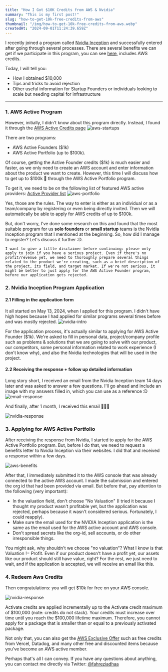 ```yaml
---
title: "How I Got $10K Credits from AWS & Nvidia"
summary: "This is my first post!"
slug: "how-to-get-10k-free-credits-from-aws"
thumbnail: "/img/how-to-get-10k-free-credits-from-aws.webp"
createdAt: "2024-09-01T11:24:39.659Z"
---
```


I recently joined a program called [Nvidia Inception](https://www.nvidia.com/en-us/startups) and successfully entered after going through several processes. There are several benefits we can get if we participate in this program, you can see [here](https://www.nvidia.com/en-us/startups/?deeplink=expertise-faq--2#expertise-faq-item-22b9adb3d1), includes AWS credits.

Today, I will tell you:

- How I obtained $10,000
- Tips and tricks to avoid rejection
- Other useful information for Startup Founders or individuals looking to scale but needing capital for infrastructure
---
### 1. AWS Active Program

However, initially, I didn't know about this program directly. Instead, I found it through the [AWS Active Credits page](https://aws.amazon.com/startups/credits) 
![aws-startups](/img/aws-active.webp "")

There are two programs: 
- AWS Active Founders ($1k)
- AWS Active Portfolio (up to $100k). 

Of course, getting the Active Founder credits ($1k) is much easier and faster, as we only need to create an AWS account and enter information about the product we want to create.
However, this time I will discuss how to get up to $100k 👑 through the AWS Active Portfolio program. 

To get it, we need to be on the following list of featured AWS active providers: [Active Provider list](https://aws.amazon.com/activate/portfolio-detail/)
![aws-portfolio](/img/aws-active-featured.webp "")

Yes, those are the rules. The way to enter is either as an individual or as a team/company by registering or even being directly invited. Then we will automatically be able to apply for AWS credits of up to $100k.

But, don't worry, I've done some research on this and found that the most suitable program for us **solo founders** or **small startup** teams is the Nvidia Inception program that I mentioned at the beginning. So, how did I manage to register? Let's discuss it further :D.

`I want to give a little disclaimer before continuing: please only apply to join if you have a serious project. Even if there's no profit/revenue yet, we need to thoroughly prepare several things related to the product we're creating, such as a brief description of the project, its field, and target market. If we're not serious, it might be better to just apply for the AWS Active Founder program, before our application gets rejected.`

### 2. Nvidia Inception Program Application

#### 2.1 Filling in the application form

It all started on May 13, 2024, when I applied for this program. I didn't have high hopes because I had applied for similar programs several times before and was mostly rejected.
![nvidia-intro](/img/13th-may-email.png "")

For the application process, it's actually similar to applying for AWS Active Founder ($1k). We're asked to fill in personal data, project/company profile such as problems & solutions that we are going to solve with our product, our competitors, some personal information related to work experience (I don't know why), and also the Nvidia technologies that will be used in the project.

#### 2.2 Receiving the response + follow up detailed information

Long story short, I received an email from the Nvidia Inception team 14 days later and was asked to answer a few questions. I'll go ahead and include an image with my answers filled in, which you can use as a reference :D
![email-response](/img/email-response.png "")

And finally, after 1 month, I received this email 🎉🎉🎉

![nvidia-response](/img/nvidia-response.png "")

### 3. Applying for AWS Active Portfolio

After receiving the response from Nvidia, I started to apply for the AWS Active Portfolio program. But, before I do that, we need to request a benefits letter to Nvidia Inception via their websites. I did that and received a response within a few days.

![aws-benefits](/img/nvidia-inception-benefits.png "")

After that, I immediately submitted it to the AWS console that was already connected to the active AWS account. I made the submission and entered the org id that had been provided via email. But before that, pay attention to the following (very important):

- In the valuation field, don't choose "No Valuation" (I tried it because I thought my product wasn't profitable yet, but the application was rejected, perhaps because it wasn't considered serious. Fortunately, I could reapply).
- Make sure the email used for the NVIDIA Inception application is the same as the email used for the AWS active account and AWS console.
- Don't spread secrets like the org-id, sell accounts, or do other irresponsible things.

You might ask, why shouldn't we choose "no valuation"? What I know is that Valuation != Profit. Even if our product doesn't have a profit yet, our assets like our product should still have value, right?
For the rest, we just need to wait, and if the application is accepted, we will receive an email like this.


### 4. Redeem Aws Credits

Then congratulations: you will get $10k for free on your AWS console.

![nvidia-response](/img/aws-response-credits.png "")

Activate credits are applied incrementally up to the Activate credit maximum of $100,000 (note: credits do not stack). Your credits must increase over time until you reach the $100,000 lifetime maximum. Therefore, you cannot apply for a package that is smaller than or equal to a previously activated package. 

Not only that, you can also get the [AWS Exclusive Offer](https://aws.amazon.com/startups/learn/aeo) such as free credits from Vercel, Datadog, and many other free and discounted items because you've become an AWS active member.

Perhaps that's all I can convey. If you have any questions about anything, you can contact me directly via Twitter: [@fahreziadhaa](https://twitter.com/fahreziadhaa)